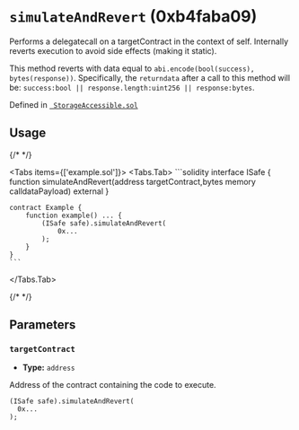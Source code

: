 



# `simulateAndRevert` (0xb4faba09)



Performs a delegatecall on a targetContract in the context of self.
Internally reverts execution to avoid side effects (making it static).

This method reverts with data equal to `abi.encode(bool(success), bytes(response))`.
Specifically, the `returndata` after a call to this method will be:
`success:bool || response.length:uint256 || response:bytes`.





Defined in [` StorageAccessible.sol`](https://github.com/safe-global/safe-smart-account/tree/v1.4.1/contracts/common/StorageAccessible.sol#L40)


## Usage

{/* <!-- vale off --> */}

<Tabs items={['example.sol']}>
  <Tabs.Tab>
    ```solidity
    interface ISafe {
        function simulateAndRevert(address targetContract,bytes memory calldataPayload) external
    }

    contract Example {
        function example() ... {
            (ISafe safe).simulateAndRevert(
                0x...
            );
        }
    }
    ```
  </Tabs.Tab>
</Tabs>

{/* <!-- vale on --> */}



## Parameters

### `targetContract`

  - **Type:** `address`

  Address of the contract containing the code to execute.

  ```solidity focus=2
  (ISafe safe).simulateAndRevert(
    0x...
  );
  ```





